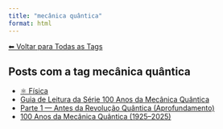 ```yaml
---
title: "mecânica quântica"
format: html
---
```


[⬅ Voltar para Todas as Tags](../tags.qmd)

## Posts com a tag **mecânica quântica**

- [⚛️ Física](/posts/fisica/index.html)
- [Guia de Leitura da Série 100 Anos da Mecânica Quântica](/posts/fisica/guia-100-anos-mecanica-quantica.html)
- [Parte 1 — Antes da Revolução Quântica (Aprofundamento)](/posts/fisica/parte-1-mecanica-quantica.html)
- [100 Anos da Mecânica Quântica (1925–2025)](/posts/fisica/100-anos-mecanica-quantica.html)
